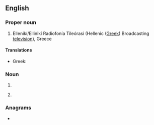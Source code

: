 {{also|ert|ért|-ért}}
{{wikipedia}}
==English==

===Proper noun===
{{en-proper noun}}

# Ellenikí/Ellinikí Radiofonía Tileórasi (Hellenic ([[Greek]]) Broadcasting [[television]]), Greece

====Translations====
* Greek: {{rftrans|el}}

===Noun===
{{en-noun}}

# {{initialism of|[[emergency]] [[response]] [[team]]|lang=en}}
# {{lb|en|medicine}} {{initialism of|{{w|enzyme replacement therapy}}|lang=en}}

===Anagrams===
* {{anagrams|en|a=ert|Ret.|ret|ter|ter-}}